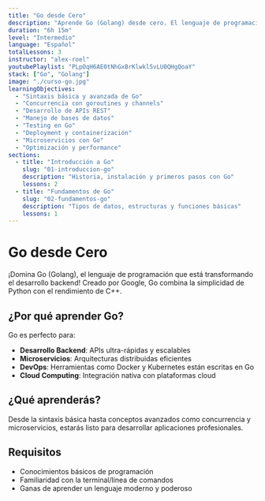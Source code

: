 ```yaml
---
title: "Go desde Cero"
description: "Aprende Go (Golang) desde cero. El lenguaje de programación creado por Google que está revolucionando el desarrollo backend."
duration: "6h 15m"
level: "Intermedio"
language: "Español"
totalLessons: 3
instructor: "alex-roel"
youtubePlaylist: "PLpOqH6AE0tNhGxBrKlwkl5vLU0QHgQoaY"
stack: ["Go", "Golang"]
image: "./curso-go.jpg"
learningObjectives:
  - "Sintaxis básica y avanzada de Go"
  - "Concurrencia con goroutines y channels"
  - "Desarrollo de APIs REST"
  - "Manejo de bases de datos"
  - "Testing en Go"
  - "Deployment y containerización"
  - "Microservicios con Go"
  - "Optimización y performance"
sections:
  - title: "Introducción a Go"
    slug: "01-introduccion-go"
    description: "Historia, instalación y primeros pasos con Go"
    lessons: 2
  - title: "Fundamentos de Go"
    slug: "02-fundamentos-go"
    description: "Tipos de datos, estructuras y funciones básicas"
    lessons: 1
---
```


# Go desde Cero

¡Domina Go (Golang), el lenguaje de programación que está transformando el desarrollo backend! Creado por Google, Go combina la simplicidad de Python con el rendimiento de C++.

## ¿Por qué aprender Go?

Go es perfecto para:

- **Desarrollo Backend**: APIs ultra-rápidas y escalables
- **Microservicios**: Arquitecturas distribuidas eficientes
- **DevOps**: Herramientas como Docker y Kubernetes están escritas en Go
- **Cloud Computing**: Integración nativa con plataformas cloud

## ¿Qué aprenderás?

Desde la sintaxis básica hasta conceptos avanzados como concurrencia y microservicios, estarás listo para desarrollar aplicaciones profesionales.

## Requisitos

- Conocimientos básicos de programación
- Familiaridad con la terminal/línea de comandos
- Ganas de aprender un lenguaje moderno y poderoso

